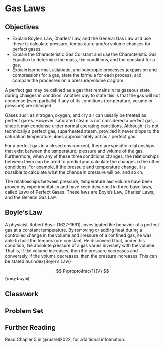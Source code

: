 # Gas Laws {#sec-gas-laws}

## Objectives

-   Explain Boyle’s Law, Charles’ Law, and the General Gas Law and use these to calculate pressure, temperature and/or volume changes for perfect gases.
-   Explain the Characteristic Gas Constant and use the Characteristic Gas Equation to determine the mass, the conditions, and the constant for a gas.
-   Explain isothermal, adiabatic, and polytropic processes (expansion and compression) for a gas, state the formula for each process, and compare the processes on a pressure/volume diagram


A perfect gas may be defined as a gas that remains in its gaseous state during changes in condition. Another way to state this is that the gas will not condense (even partially) if any of its conditions (temperature, volume or pressure) are changed.

Gases such as nitrogen, oxygen, and dry air can usually be treated as perfect gases. However, saturated steam is not considered a perfect gas, since it may condense under normal operating conditions. Although it is not technically a perfect gas, superheated steam, provided it never drops to the saturation temperature, does approximately act as a perfect gas.

For a perfect gas in a closed environment, there are specific relationships that exist between the temperature, pressure and volume of the gas. Furthermore, when any of these three conditions changes, the relationships between them can be used to predict and calculate the changes in the other conditions. For example, if the pressure and temperature change, it is possible to calculate what the change in pressure will be, and so on.

The relationships between pressure, temperature and volume have been proven by experimentation and have been described in three basic laws, called Laws of Perfect Gases. These laws are Boyle’s Law, Charles’ Laws, and the General Gas Law.

## Boyle's Law

A physicist, Robert Boyle (1627-1691), investigated the behavior of a perfect gas at a constant temperature. By removing or adding heat during a controlled change in the volume and pressure of a confined gas, he was able to hold the temperature constant. He discovered that, under this condition, the absolute pressure of a gas varies inversely with the volume. That is, if the volume increases, then the pressure decreases and, conversely, if the volume decreases, then the pressure increases. This can be stated as:\\index{Boyle's Law}

$$
P\propto\frac{1}{V}
$$ {#eq-boyle}

## Classwork

## Problem Set

## Further Reading

Read Chapter 5 in @russell2022, for additional information.
